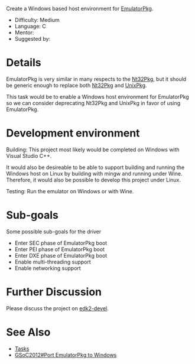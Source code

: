 Create a Windows based host environment for [[EmulatorPkg]].

* Difficulty: Medium
* Language: C
* Mentor:
* Suggested by: {{sfuser|andrewfish}}

= Details =
EmulatorPkg is very similar in many respects to the [[Nt32Pkg]],
but it should be generic enough to replace both [[Nt32Pkg]] and
[[UnixPkg]].

This task would be to enable a Windows host environment for
EmulatorPkg so we can consider deprecating Nt32Pkg and UnixPkg
in favor of using EmulatorPkg.

= Development environment =
Building: This project most likely would be completed on
Windows with Visual Studio C++.

It would also be desireable to be able to support building
and running the Windows host on Linux by building with mingw
and running under Wine.  Therefore, it would also be possible
to develop this project under Linux.

Testing: Run the emulator on Windows or with Wine.

= Sub-goals =
Some possible sub-goals for the driver
* Enter SEC phase of EmulatorPkg boot
* Enter PEI phase of EmulatorPkg boot
* Enter DXE phase of EmulatorPkg boot
* Enable multi-threading support
* Enable networking support

= Further Discussion =
Please discuss the project on [[edk2-devel]].

= See Also =
* [[Tasks]]
* [[GSoC2012#Port EmulatorPkg to Windows]]

<!-- [[Category:Tasks]] -->